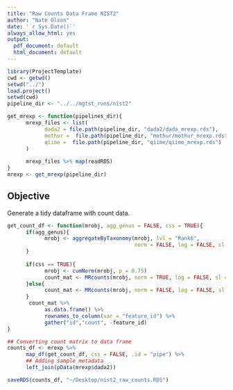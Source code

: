 ```yaml
---
title: "Raw Counts Data Frame NIST2"
author: "Nate Olson"
date: '`r Sys.Date()`'
always_allow_html: yes
output:
  pdf_document: default
  html_document: default
---
```


```r
library(ProjectTemplate)
cwd <- getwd()
setwd("../")
load.project()
setwd(cwd)
pipeline_dir <- "../../mgtst_runs/nist2" 

get_mrexp <- function(pipelines_dir){
      mrexp_files <- list(
            dada2 = file.path(pipeline_dir, "dada2/dada_mrexp.rds"),
            mothur =  file.path(pipeline_dir, "mothur/mothur_mrexp.rds"),
            qiime =  file.path(pipeline_dir, "qiime/qiime_mrexp.rds")
      )
      
      mrexp_files %>% map(readRDS)
}
mrexp <- get_mrexp(pipeline_dir)
```

## Objective 
Generate a tidy dataframe with count data.


```r
get_count_df <- function(mrobj, agg_genus = FALSE, css = TRUE){
      if(agg_genus){
            mrobj <- aggregateByTaxonomy(mrobj, lvl = "Rank6", 
                                         norm = FALSE, log = FALSE, sl = 1)
      }
      
      if(css == TRUE){
            mrobj <- cumNorm(mrobj, p = 0.75)
            count_mat <- MRcounts(mrobj, norm = TRUE, log = FALSE, sl = 1000)
      }else{
            count_mat <- MRcounts(mrobj, norm = FALSE, log = FALSE, sl = 1)
      }
       count_mat %>%  
            as.data.frame() %>% 
            rownames_to_column(var = "feature_id") %>% 
            gather("id","count", -feature_id)
}

## Converting count matrix to data frame
counts_df <- mrexp %>% 
      map_df(get_count_df, css = FALSE, .id = "pipe") %>% 
      ## Adding sample metadata
      left_join(pData(mrexp$dada2)) 
```

```r
saveRDS(counts_df, "~/Desktop/nist2_raw_counts.RDS")
```

